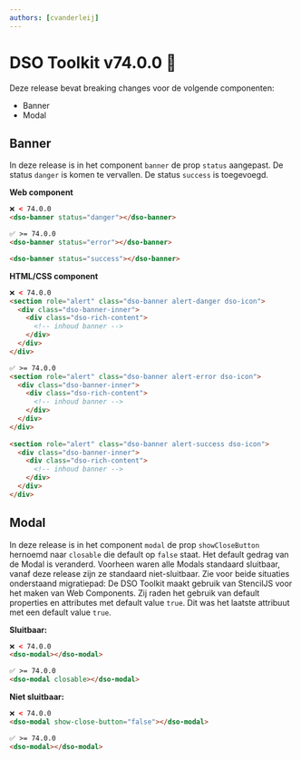 ```yaml
---
authors: [cvanderleij]
---
```


# DSO Toolkit v74.0.0 🐻

Deze release bevat breaking changes voor de volgende componenten:

- Banner
- Modal

<!-- truncate -->

## Banner

In deze release is in het component `banner` de prop `status` aangepast. De status `danger` is komen te vervallen. De status `success` is toegevoegd.

**Web component**
```html
❌ < 74.0.0
<dso-banner status="danger"></dso-banner>

✅ >= 74.0.0
<dso-banner status="error"></dso-banner>

<dso-banner status="success"></dso-banner>
```

**HTML/CSS component**
```html
❌ < 74.0.0
<section role="alert" class="dso-banner alert-danger dso-icon">
  <div class="dso-banner-inner">
    <div class="dso-rich-content">
      <!-- inhoud banner -->
    </div>
  </div>
</div>

✅ >= 74.0.0
<section role="alert" class="dso-banner alert-error dso-icon">
  <div class="dso-banner-inner">
    <div class="dso-rich-content">
      <!-- inhoud banner -->
    </div>
  </div>
</div>
  
<section role="alert" class="dso-banner alert-success dso-icon">
  <div class="dso-banner-inner">
    <div class="dso-rich-content">
      <!-- inhoud banner -->
    </div>
  </div>
</div>
```

## Modal

In deze release is in het component `modal` de prop `showCloseButton` hernoemd naar `closable` die default op `false` staat. Het default gedrag van de Modal is veranderd. Voorheen waren alle Modals standaard sluitbaar, vanaf deze release zijn ze standaard niet-sluitbaar. Zie voor beide situaties onderstaand migratiepad:
De DSO Toolkit maakt gebruik van StencilJS voor het maken van Web Components. Zij raden het gebruik van default properties en attributes met default value `true`. Dit was het laatste attribuut met een default value `true`.

**Sluitbaar:**

```html
❌ < 74.0.0
<dso-modal></dso-modal>

✅ >= 74.0.0
<dso-modal closable></dso-modal>
```

**Niet sluitbaar:**

```html
❌ < 74.0.0
<dso-modal show-close-button="false"></dso-modal>

✅ >= 74.0.0
<dso-modal></dso-modal>
```
